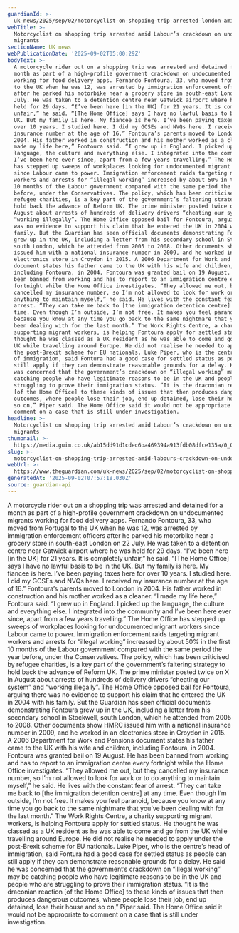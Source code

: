 ```yaml
---
guardianId: >-
  uk-news/2025/sep/02/motorcyclist-on-shopping-trip-arrested-london-amid-labours-crackdown-on-undocumented-migrants
webTitle: >-
  Motorcyclist on shopping trip arrested amid Labour’s crackdown on undocumented
  migrants
sectionName: UK news
webPublicationDate: '2025-09-02T05:00:29Z'
bodyText: >-
  A motorcycle rider out on a shopping trip was arrested and detained for a
  month as part of a high-profile government crackdown on undocumented migrants
  working for food delivery apps. Fernando Fontoura, 33, who moved from Portugal
  to the UK when he was 12, was arrested by immigration enforcement officers
  after he parked his motorbike near a grocery store in south-east London on 22
  July. He was taken to a detention centre near Gatwick airport where he was
  held for 29 days. “I’ve been here [in the UK] for 21 years. It is completely
  unfair,” he said. “[The Home Office] says I have no lawful basis to be in the
  UK. But my family is here. My fiancee is here. I’ve been paying taxes here for
  over 10 years. I studied here. I did my GCSEs and NVQs here. I received my
  insurance number at the age of 16.” Fontoura’s parents moved to London in
  2004. His father worked in construction and his mother worked as a cleaner. “I
  made my life here,” Fontoura said. “I grew up in England. I picked up the
  language, the culture and everything else. I integrated into the community and
  I’ve been here ever since, apart from a few years travelling.” The Home Office
  has stepped up sweeps of workplaces looking for undocumented migrant workers
  since Labour came to power. Immigration enforcement raids targeting migrant
  workers and arrests for “illegal working” increased by about 50% in the first
  10 months of the Labour government compared with the same period the year
  before, under the Conservatives. The policy, which has been criticised by
  refugee charities, is a key part of the government’s faltering strategy to
  hold back the advance of Reform UK. The prime minister posted twice on X in
  August about arrests of hundreds of delivery drivers “cheating our system” and
  “working illegally”. The Home Office opposed bail for Fontoura, arguing there
  was no evidence to support his claim that he entered the UK in 2004 with his
  family. But the Guardian has seen official documents demonstrating Fontoura
  grew up in the UK, including a letter from his secondary school in Stockwell,
  south London, which he attended from 2005 to 2008. Other documents show HMRC
  issued him with a national insurance number in 2009, and he worked in an
  electronics store in Croydon in 2015. A 2006 Department for Work and Pensions
  document states his father came to the UK with his wife and children,
  including Fontoura, in 2004. Fontoura was granted bail on 19 August. He has
  been banned from working and has to report to an immigration centre every
  fortnight while the Home Office investigates. “They allowed me out, but they
  cancelled my insurance number, so I’m not allowed to look for work or to do
  anything to maintain myself,” he said. He lives with the constant fear of
  arrest. “They can take me back to [the immigration detention centre] at any
  time. Even though I’m outside, I’m not free. It makes you feel paranoid,
  because you know at any time you go back to the same nightmare that you’ve
  been dealing with for the last month.” The Work Rights Centre, a charity
  supporting migrant workers, is helping Fontoura apply for settled status. He
  thought he was classed as a UK resident as he was able to come and go from the
  UK while travelling around Europe. He did not realise he needed to apply under
  the post-Brexit scheme for EU nationals. Luke Piper, who is the centre’s head
  of immigration, said Fontura had a good case for settled status as people can
  still apply if they can demonstrate reasonable grounds for a delay. He said he
  was concerned that the government’s crackdown on “illegal working” may be
  catching people who have legitimate reasons to be in the UK and people who are
  struggling to prove their immigration status. “It is the draconian reaction
  [of the Home Office] to these kinds of issues that then produces dangerous
  outcomes, where people lose their job, end up detained, lose their house and
  so on,” Piper said. The Home Office said it would not be appropriate to
  comment on a case that is still under investigation.
headline: >-
  Motorcyclist on shopping trip arrested amid Labour’s crackdown on undocumented
  migrants
thumbnail: >-
  https://media.guim.co.uk/ab15dd91d1cdec6ba469394a913fdb08dfce135a/0_0_5000_4000/500.jpg
slug: >-
  motorcyclist-on-shopping-trip-arrested-amid-labours-crackdown-on-undocumented-migrants
webUrl: >-
  https://www.theguardian.com/uk-news/2025/sep/02/motorcyclist-on-shopping-trip-arrested-london-amid-labours-crackdown-on-undocumented-migrants
generatedAt: '2025-09-02T07:57:18.030Z'
source: guardian-api
---
```

A motorcycle rider out on a shopping trip was arrested and detained for a month as part of a high-profile government crackdown on undocumented migrants working for food delivery apps. Fernando Fontoura, 33, who moved from Portugal to the UK when he was 12, was arrested by immigration enforcement officers after he parked his motorbike near a grocery store in south-east London on 22 July. He was taken to a detention centre near Gatwick airport where he was held for 29 days. “I’ve been here [in the UK] for 21 years. It is completely unfair,” he said. “[The Home Office] says I have no lawful basis to be in the UK. But my family is here. My fiancee is here. I’ve been paying taxes here for over 10 years. I studied here. I did my GCSEs and NVQs here. I received my insurance number at the age of 16.” Fontoura’s parents moved to London in 2004. His father worked in construction and his mother worked as a cleaner. “I made my life here,” Fontoura said. “I grew up in England. I picked up the language, the culture and everything else. I integrated into the community and I’ve been here ever since, apart from a few years travelling.” The Home Office has stepped up sweeps of workplaces looking for undocumented migrant workers since Labour came to power. Immigration enforcement raids targeting migrant workers and arrests for “illegal working” increased by about 50% in the first 10 months of the Labour government compared with the same period the year before, under the Conservatives. The policy, which has been criticised by refugee charities, is a key part of the government’s faltering strategy to hold back the advance of Reform UK. The prime minister posted twice on X in August about arrests of hundreds of delivery drivers “cheating our system” and “working illegally”. The Home Office opposed bail for Fontoura, arguing there was no evidence to support his claim that he entered the UK in 2004 with his family. But the Guardian has seen official documents demonstrating Fontoura grew up in the UK, including a letter from his secondary school in Stockwell, south London, which he attended from 2005 to 2008. Other documents show HMRC issued him with a national insurance number in 2009, and he worked in an electronics store in Croydon in 2015. A 2006 Department for Work and Pensions document states his father came to the UK with his wife and children, including Fontoura, in 2004. Fontoura was granted bail on 19 August. He has been banned from working and has to report to an immigration centre every fortnight while the Home Office investigates. “They allowed me out, but they cancelled my insurance number, so I’m not allowed to look for work or to do anything to maintain myself,” he said. He lives with the constant fear of arrest. “They can take me back to [the immigration detention centre] at any time. Even though I’m outside, I’m not free. It makes you feel paranoid, because you know at any time you go back to the same nightmare that you’ve been dealing with for the last month.” The Work Rights Centre, a charity supporting migrant workers, is helping Fontoura apply for settled status. He thought he was classed as a UK resident as he was able to come and go from the UK while travelling around Europe. He did not realise he needed to apply under the post-Brexit scheme for EU nationals. Luke Piper, who is the centre’s head of immigration, said Fontura had a good case for settled status as people can still apply if they can demonstrate reasonable grounds for a delay. He said he was concerned that the government’s crackdown on “illegal working” may be catching people who have legitimate reasons to be in the UK and people who are struggling to prove their immigration status. “It is the draconian reaction [of the Home Office] to these kinds of issues that then produces dangerous outcomes, where people lose their job, end up detained, lose their house and so on,” Piper said. The Home Office said it would not be appropriate to comment on a case that is still under investigation.
